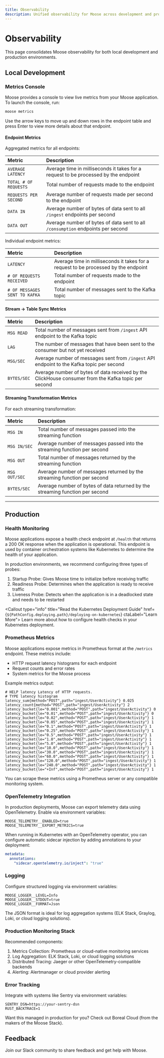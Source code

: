 ```yaml
---
title: Observability
description: Unified observability for Moose across development and production—metrics console, health checks, Prometheus, OpenTelemetry, logging, and error tracking
---
```



# Observability


This page consolidates Moose observability for both local development and production environments.

## Local Development

### Metrics Console

Moose provides a console to view live metrics from your Moose application. To launch the console, run:

```bash filename="Terminal" copy
moose metrics
```

<Callout type="info" title="Use Up/Down Arrows to Navigate" icon={ArrowUpDownIcon} compact>
Use the arrow keys to move up and down rows in the endpoint table and press Enter to view more details about that endpoint.
</Callout>


#### Endpoint Metrics

Aggregated metrics for all endpoints:

| Metric                | Description                                                                         |
| :-------------------- | :---------------------------------------------------------------------------------- |
| `AVERAGE LATENCY`     | Average time in milliseconds it takes for a request to be processed by the endpoint |
| `TOTAL # OF REQUESTS` | Total number of requests made to the endpoint                                       |
| `REQUESTS PER SECOND` | Average number of requests made per second to the endpoint                          |
| `DATA IN`             | Average number of bytes of data sent to all `/ingest` endpoints per second          |
| `DATA OUT`            | Average number of bytes of data sent to all `/consumption` endpoints per second     |

Individual endpoint metrics:

| Metric                        | Description                                                                         |
| :---------------------------- | :---------------------------------------------------------------------------------- |
| `LATENCY`                     | Average time in milliseconds it takes for a request to be processed by the endpoint |
| `# OF REQUESTS RECEIVED`      | Total number of requests made to the endpoint                                       |
| `# OF MESSAGES SENT TO KAFKA` | Total number of messages sent to the Kafka topic                                    |

#### Stream → Table Sync Metrics

| Metric      | Description                                                                                         |
| :---------- | :-------------------------------------------------------------------------------------------------- |
| `MSG READ`  | Total number of messages sent from `/ingest` API endpoint to the Kafka topic                        |
| `LAG`       | The number of messages that have been sent to the consumer but not yet received                     |
| `MSG/SEC`   | Average number of messages sent from `/ingest` API endpoint to the Kafka topic per second           |
| `BYTES/SEC` | Average number of bytes of data received by the ClickHouse consumer from the Kafka topic per second |

#### Streaming Transformation Metrics
For each streaming transformation:

| Metric        | Description                                                                   |
| :------------ | :---------------------------------------------------------------------------- |
| `MSG IN`      | Total number of messages passed into the streaming function                   |
| `MSG IN/SEC`  | Average number of messages passed into the streaming function per second      |
| `MSG OUT`     | Total number of messages returned by the streaming function                   |
| `MSG OUT/SEC` | Average number of messages returned by the streaming function per second      |
| `BYTES/SEC`   | Average number of bytes of data returned by the streaming function per second |

---

## Production

### Health Monitoring

Moose applications expose a health check endpoint at `/health` that returns a 200 OK response when the application is operational. This endpoint is used by container orchestration systems like Kubernetes to determine the health of your application.

In production environments, we recommend configuring three types of probes:

1. Startup Probe: Gives Moose time to initialize before receiving traffic
2. Readiness Probe: Determines when the application is ready to receive traffic
3. Liveness Probe: Detects when the application is in a deadlocked state and needs to be restarted

<Callout type="info" title="Read the Kubernetes Deployment Guide" href={`${PathConfig.deploying.path}/deploying-on-kubernetes`} ctaLabel="Learn More">
Learn more about how to configure health checks in your Kubernetes deployment.
</Callout>

### Prometheus Metrics

Moose applications expose metrics in Prometheus format at the `/metrics` endpoint. These metrics include:

- HTTP request latency histograms for each endpoint
- Request counts and error rates
- System metrics for the Moose process

Example metrics output:

```
# HELP latency Latency of HTTP requests.
# TYPE latency histogram
latency_sum{method="POST",path="ingest/UserActivity"} 0.025
latency_count{method="POST",path="ingest/UserActivity"} 2
latency_bucket{le="0.001",method="POST",path="ingest/UserActivity"} 0
latency_bucket{le="0.01",method="POST",path="ingest/UserActivity"} 0
latency_bucket{le="0.02",method="POST",path="ingest/UserActivity"} 1
latency_bucket{le="0.05",method="POST",path="ingest/UserActivity"} 1
latency_bucket{le="0.1",method="POST",path="ingest/UserActivity"} 1
latency_bucket{le="0.25",method="POST",path="ingest/UserActivity"} 1
latency_bucket{le="0.5",method="POST",path="ingest/UserActivity"} 1
latency_bucket{le="1.0",method="POST",path="ingest/UserActivity"} 1
latency_bucket{le="5.0",method="POST",path="ingest/UserActivity"} 1
latency_bucket{le="10.0",method="POST",path="ingest/UserActivity"} 1
latency_bucket{le="30.0",method="POST",path="ingest/UserActivity"} 1
latency_bucket{le="60.0",method="POST",path="ingest/UserActivity"} 1
latency_bucket{le="120.0",method="POST",path="ingest/UserActivity"} 1
latency_bucket{le="240.0",method="POST",path="ingest/UserActivity"} 1
latency_bucket{le="+Inf",method="POST",path="ingest/UserActivity"} 1
```

You can scrape these metrics using a Prometheus server or any compatible monitoring system.

### OpenTelemetry Integration

In production deployments, Moose can export telemetry data using OpenTelemetry. Enable via environment variables:

```
MOOSE_TELEMETRY__ENABLED=true
MOOSE_TELEMETRY__EXPORT_METRICS=true
```

When running in Kubernetes with an OpenTelemetry operator, you can configure automatic sidecar injection by adding annotations to your deployment:

```yaml
metadata:
  annotations:
    "sidecar.opentelemetry.io/inject": "true"
```

### Logging

Configure structured logging via environment variables:

```
MOOSE_LOGGER__LEVEL=Info
MOOSE_LOGGER__STDOUT=true
MOOSE_LOGGER__FORMAT=Json
```

The JSON format is ideal for log aggregation systems (ELK Stack, Graylog, Loki, or cloud logging solutions).

### Production Monitoring Stack

Recommended components:

1. Metrics Collection: Prometheus or cloud-native monitoring services
2. Log Aggregation: ELK Stack, Loki, or cloud logging solutions
3. Distributed Tracing: Jaeger or other OpenTelemetry-compatible backends
4. Alerting: Alertmanager or cloud provider alerting

### Error Tracking

Integrate with systems like Sentry via environment variables:

```
SENTRY_DSN=https://your-sentry-dsn
RUST_BACKTRACE=1
```

<Callout type="success" title="Managed Moose in Production" href="https://www.fiveonefour.com/boreal" ctaLabel="Boreal Cloud" icon={Cloud}>
Want this managed in production for you? Check out Boreal Cloud (from the makers of the Moose Stack).
</Callout>


## Feedback

<Callout type="info" title="Join the Community" href={PathConfig.slack.path} ctaLabel="Join Slack" icon={PathConfig.slack.icon}>
Join our Slack community to share feedback and get help with Moose.
</Callout>







